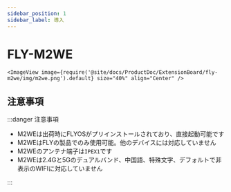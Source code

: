 ```yaml
---
sidebar_position: 1
sidebar_label: 導入
---
```




# FLY-M2WE

    <ImageView image={require('@site/docs/ProductDoc/ExtensionBoard/fly-m2we/img/m2we.png').default} size="40%" align="Center" />

## 注意事項

:::danger 注意事項

* M2WEは出荷時にFLYOSがプリインストールされており、直接起動可能です
* M2WEはFLYの製品でのみ使用可能。他のデバイスには対応していません
* M2WEのアンテナ端子は`IPEX1`です
* M2WEは2.4Gと5Gのデュアルバンド、中国語、特殊文字、デフォルトで非表示のWIFIに対応していません

:::

